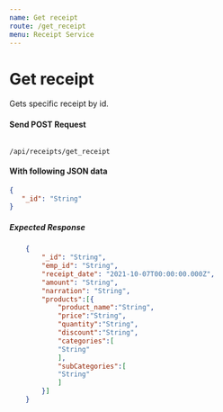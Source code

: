 ```yaml
---
name: Get receipt
route: /get_receipt
menu: Receipt Service
---
```

# Get receipt 
Gets specific receipt by id.

#### Send POST Request 
<Code>
/api/receipts/get_receipt
</Code>

#### With following JSON data
```json
{
   "_id": "String"
}
```

##### Expected Response
```json
    {
        "_id": "String",
        "emp_id": "String",
        "receipt_date": "2021-10-07T00:00:00.000Z",
        "amount": "String",
        "narration": "String",
        "products":[{
            "product_name":"String",
            "price":"String",
            "quantity":"String",
            "discount":"String",
            "categories":[
            "String"
            ],
            "subCategories":[
            "String"
            ]
        }]
    }
```
